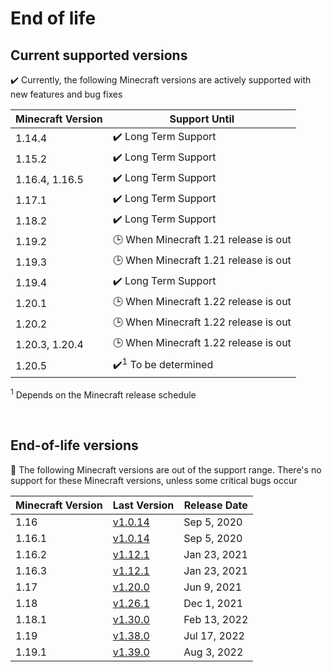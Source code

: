 # End of life

## Current supported versions

✔️ Currently, the following Minecraft versions are actively supported with new features and bug fixes

| Minecraft Version | Support Until                         |
|-------------------|---------------------------------------|
| 1.14.4            | ✔️ Long Term Support                  |
| 1.15.2            | ✔️ Long Term Support                  |
| 1.16.4, 1.16.5    | ✔️ Long Term Support                  |
| 1.17.1            | ✔️ Long Term Support                  |
| 1.18.2            | ✔️ Long Term Support                  |
| 1.19.2            | 🕒 When Minecraft 1.21 release is out |
| 1.19.3            | 🕒 When Minecraft 1.21 release is out |
| 1.19.4            | ✔️ Long Term Support                  |
| 1.20.1            | 🕒 When Minecraft 1.22 release is out |
| 1.20.2            | 🕒 When Minecraft 1.22 release is out |
| 1.20.3, 1.20.4    | 🕒 When Minecraft 1.22 release is out |
| 1.20.5            | ✔️<sup>1</sup> To be determined       |

<sup>1</sup> Depends on the Minecraft release schedule

<br/>

## End-of-life versions

👻 The following Minecraft versions are out of the support range. 
There's no support for these Minecraft versions, unless some critical bugs occur

| Minecraft Version | Last Version                                                                              | Release Date |
|-------------------|-------------------------------------------------------------------------------------------|--------------|
| 1.16              | [v1.0.14](https://github.com/TISUnion/Carpet-TIS-Addition/releases/tag/1.0.14%2Bbuild.24) | Sep 5, 2020  |
| 1.16.1            | [v1.0.14](https://github.com/TISUnion/Carpet-TIS-Addition/releases/tag/1.0.14%2Bbuild.24) | Sep 5, 2020  |
| 1.16.2            | [v1.12.1](https://github.com/TISUnion/Carpet-TIS-Addition/releases/tag/v1.12.1)           | Jan 23, 2021 |
| 1.16.3            | [v1.12.1](https://github.com/TISUnion/Carpet-TIS-Addition/releases/tag/v1.12.1)           | Jan 23, 2021 |
| 1.17              | [v1.20.0](https://github.com/TISUnion/Carpet-TIS-Addition/releases/tag/v1.20.0)           | Jun 9, 2021  |
| 1.18              | [v1.26.1](https://github.com/TISUnion/Carpet-TIS-Addition/releases/tag/v1.26.0)           | Dec 1, 2021  |
| 1.18.1            | [v1.30.0](https://github.com/TISUnion/Carpet-TIS-Addition/releases/tag/v1.30.0)           | Feb 13, 2022 |
| 1.19              | [v1.38.0](https://github.com/TISUnion/Carpet-TIS-Addition/releases/tag/v1.38.0)           | Jul 17, 2022 |
| 1.19.1            | [v1.39.0](https://github.com/TISUnion/Carpet-TIS-Addition/releases/tag/v1.39.0)           | Aug 3, 2022  |

<style>{`
:root {
  --ifm-table-cell-padding: 0.5rem;
}
`}</style>
